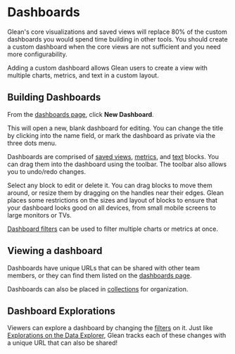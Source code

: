 # Dashboards

Glean's core visualizations and saved views will replace 80% of the custom
dashboards you would spend time building in other tools. You should create a
custom dashboard when the core views are not sufficient and you need
more configurability.

Adding a custom dashboard allows Glean users to create a view with multiple
charts, metrics, and text in a custom layout.

## Building Dashboards

From the [dashboards page](https://glean.io/app/p/dashboards), click
**New Dashboard**.

This will open a new, blank dashboard for editing. You can change the title by
clicking into the name field, or mark the dashboard as private via the
three dots menu.

Dashboards are comprised of [saved views](/dashboards/Saved-Views), [metrics](/dashboards/Metrics), and
[text](/dashboards/Text) blocks. You can drag them into the dashboard using the toolbar.
The toolbar also allows you to undo/redo changes.

Select any block to edit or delete it. You can drag blocks to move them around,
or resize them by dragging on the handles near their edges. Glean places some
restrictions on the sizes and layout of blocks to ensure that your dashboard
looks good on all devices, from small mobile screens to large monitors or TVs.

[Dashboard filters](Filters.md) can be used to filter multiple charts
or metrics at once.

## Viewing a dashboard

Dashboards have unique URLs that can be shared with other team members, or
they can find them listed on the [dashboards page](https://glean.io/app/p/dashboards).

Dashboards can also be placed in [collections](/docs/project-management/collections)
for organization.

## Dashboard Explorations

Viewers can explore a dashboard by changing the [filters](Filters.md) on it. Just
like [Explorations on the Data Explorer](/docs/visualizing-data/Explorations), Glean
tracks each of these changes with a unique URL that can also be shared!